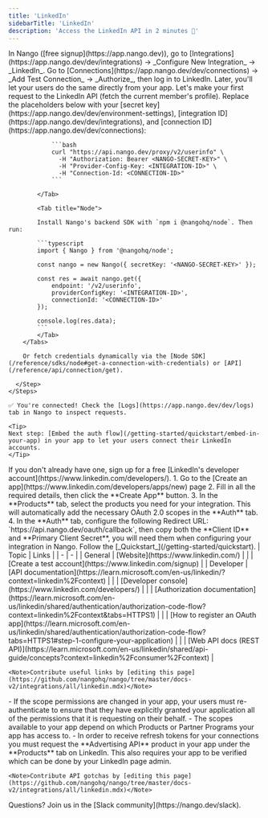 ```yaml
---
title: 'LinkedIn'
sidebarTitle: 'LinkedIn'
description: 'Access the LinkedIn API in 2 minutes 💨'
---
```



<StatusWidget service="linkedin" />

<Tabs>
  <Tab title="🚀 Quickstart">
    <Steps>
      <Step title="Create an integration">
        In Nango ([free signup](https://app.nango.dev)), go to [Integrations](https://app.nango.dev/dev/integrations) -> _Configure New Integration_ -> _LinkedIn_.
      </Step>
      <Step title="Authorize LinkedIn">
        Go to [Connections](https://app.nango.dev/dev/connections) -> _Add Test Connection_ -> _Authorize_, then log in to LinkedIn. Later, you'll let your users do the same directly from your app.
      </Step>
      <Step title="Call the LinkedIn API">
        Let's make your first request to the LinkedIn API (fetch the current member's profile). Replace the placeholders below with your [secret key](https://app.nango.dev/dev/environment-settings), [integration ID](https://app.nango.dev/dev/integrations), and [connection ID](https://app.nango.dev/dev/connections):
        <Tabs>
            <Tab title="cURL">

                ```bash
                curl "https://api.nango.dev/proxy/v2/userinfo" \
                  -H "Authorization: Bearer <NANGO-SECRET-KEY>" \
                  -H "Provider-Config-Key: <INTEGRATION-ID>" \
                  -H "Connection-Id: <CONNECTION-ID>"
                ```

            </Tab>

            <Tab title="Node">

            Install Nango's backend SDK with `npm i @nangohq/node`. Then run:

            ```typescript
            import { Nango } from '@nangohq/node';

            const nango = new Nango({ secretKey: '<NANGO-SECRET-KEY>' });

            const res = await nango.get({
                endpoint: '/v2/userinfo',
                providerConfigKey: '<INTEGRATION-ID>',
                connectionId: '<CONNECTION-ID>'
            });

            console.log(res.data);
            ```
            </Tab>
        </Tabs>

        Or fetch credentials dynamically via the [Node SDK](/reference/sdks/node#get-a-connection-with-credentials) or [API](/reference/api/connection/get).

      </Step>
    </Steps>

    ✅ You're connected! Check the [Logs](https://app.nango.dev/dev/logs) tab in Nango to inspect requests.

    <Tip>
    Next step: [Embed the auth flow](/getting-started/quickstart/embed-in-your-app) in your app to let your users connect their LinkedIn accounts.
    </Tip>
  </Tab>
  <Tab title="🧑‍💻 OAuth app setup">
   <Steps>
  <Step title="Create a developer account">
    If you don't already have one, sign up for a free [LinkedIn's developer account](https://www.linkedin.com/developers/).
  </Step>
  <Step title="Create & configure a LinkedIn app">
    1. Go to the [Create an app](https://www.linkedin.com/developers/apps/new) page
    2. Fill in all the required details, then click the **Create App** button.
    3. In the **Products** tab, select the products you need for your integration. This will automatically add the necessary OAuth 2.0 scopes in the **Auth** tab.
    4. In the **Auth** tab, configure the following Redirect URL: `https://api.nango.dev/oauth/callback`, then copy both the **Client ID** and **Primary Client Secret**, you will need them when configuring your integration in Nango.
  </Step>
  <Step title="Next">
    Follow the [_Quickstart_](/getting-started/quickstart).
  </Step>
</Steps>
  </Tab>
  <Tab title="🔗 Useful links">
    | Topic | Links |
    | - | - |
    | General | [Website](https://www.linkedin.com/) |
    | | [Create a test account](https://www.linkedin.com/signup) |
    | Developer | [API documentation](https://learn.microsoft.com/en-us/linkedin/?context=linkedin%2Fcontext) |
    | | [Developer console](https://www.linkedin.com/developers/) |
    | | [Authorization documentation](https://learn.microsoft.com/en-us/linkedin/shared/authentication/authorization-code-flow?context=linkedin%2Fcontext&tabs=HTTPS1) |
    | | [How to register an OAuth app](https://learn.microsoft.com/en-us/linkedin/shared/authentication/authorization-code-flow?tabs=HTTPS1#step-1-configure-your-application) |
    | | [Web API docs (REST API)](https://learn.microsoft.com/en-us/linkedin/shared/api-guide/concepts?context=linkedin%2Fconsumer%2Fcontext) |

    <Note>Contribute useful links by [editing this page](https://github.com/nangohq/nango/tree/master/docs-v2/integrations/all/linkedin.mdx)</Note>
  </Tab>
  <Tab title="🚨 API gotchas">
-   If the scope permissions are changed in your app, your users must re-authenticate to ensure that they have explicitly granted your application all of the permissions that it is requesting on their behalf.
-   The scopes available to your app depend on which Products or Partner Programs your app has access to.
-   In order to receive refresh tokens for your connections you must request the **Advertising API** product in your app under the **Products** tab on LinkedIn. This also requires your app to be verified which can be done by your LinkedIn page admin.

    <Note>Contribute API gotchas by [editing this page](https://github.com/nangohq/nango/tree/master/docs-v2/integrations/all/linkedin.mdx)</Note>
  </Tab>
</Tabs>

<Info>
    Questions? Join us in the [Slack community](https://nango.dev/slack).
</Info>
